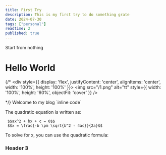 ```yaml
---
title: First Try
description: This is my first try to do something grate
date: 2024-07-30
tags: ["personal"]
readtime: 2
published: true
---
```




<Callout type="warning">Start from nothing</Callout>

# Hello World


{/* <div style={{ display: 'flex', justifyContent: 'center', alignItems: 'center', width: '100%', height: '100%' }}>
  <img src="/1.png" alt="tt" style={{ width: '100%', height: '60%', objectFit: 'cover' }} />
</div> */}
Welcome to my blog `inline code`


The quadratic equation is written as: 

```mdx
 $$ax^2 + bx + c = 0$$
 $$x = \frac{-b \pm \sqrt{b^2 - 4ac}}{2a}$$
```




To solve for x, you can use the quadratic formula:




### Header 3
